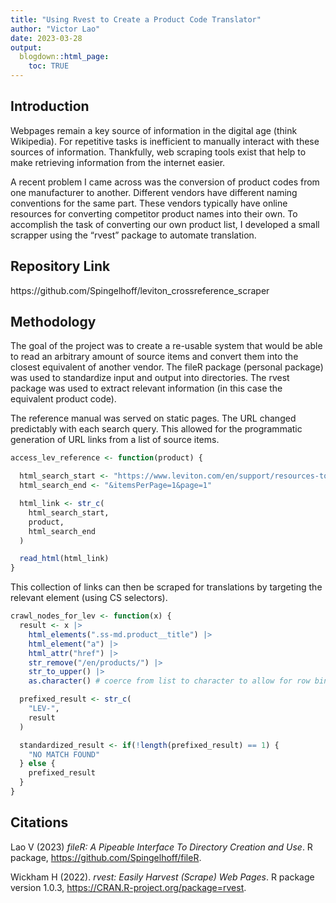 ```yaml
---
title: "Using Rvest to Create a Product Code Translator"
author: "Victor Lao"
date: 2023-03-28
output: 
  blogdown::html_page:
    toc: TRUE
---
```


## Introduction

Webpages remain a key source of information in the digital age (think Wikipedia). For repetitive tasks is inefficient to manually interact with these sources of information. Thankfully, web scraping tools exist that help to make retrieving information from the internet easier.

A recent problem I came across was the conversion of product codes from one manufacturer to another. Different vendors have different naming conventions for the same part. These vendors typically have online resources for converting competitor product names into their own. To accomplish the task of converting our own product list, I developed a small scrapper using the "rvest" package to automate translation.

## Repository Link

https://github.com/Spingelhoff/leviton_crossreference_scraper

## Methodology

The goal of the project was to create a re-usable system that would be able to read an arbitrary amount of source items and convert them into the closest equivalent of another vendor. The fileR package (personal package) was used to standardize input and output into directories. The rvest package was used to extract relevant information (in this case the equivalent product code).

The reference manual was served on static pages. The URL changed predictably with each search query. This allowed for the programmatic generation of URL links from a list of source items.

```r
access_lev_reference <- function(product) {

  html_search_start <- "https://www.leviton.com/en/support/resources-tools/manufacturer-cross-reference?id-upc="
  html_search_end <- "&itemsPerPage=1&page=1"

  html_link <- str_c(
    html_search_start,
    product,
    html_search_end
  )

  read_html(html_link)
}
```

This collection of links can then be scraped for translations by targeting the relevant element (using CS selectors).

```r
crawl_nodes_for_lev <- function(x) {
  result <- x |>
    html_elements(".ss-md.product__title") |>
    html_element("a") |>
    html_attr("href") |>
    str_remove("/en/products/") |>
    str_to_upper() |>
    as.character() # coerce from list to character to allow for row binding

  prefixed_result <- str_c(
    "LEV-",
    result
  )

  standardized_result <- if(!length(prefixed_result) == 1) {
    "NO MATCH FOUND"
  } else {
    prefixed_result
  }
}
```

## Citations

Lao V (2023) *fileR: A Pipeable Interface To Directory Creation and Use*. R package, <https://github.com/Spingelhoff/fileR>.

Wickham H (2022). *rvest: Easily Harvest (Scrape) Web Pages*. R package version 1.0.3, <https://CRAN.R-project.org/package=rvest>.
